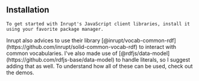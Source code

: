 
<Content>
    <h2 className="subtitle">Installation</h2>

    To get started with Inrupt's JavaScript client libraries, install it using your favorite package manager.
</Content>

<Install name="@inrupt/solid-client"/>

<Content>
    Inrupt also advices to use their library
    [@inrupt/vocab-common-rdf](https://github.com/inrupt/solid-common-vocab-rdf) to interact with common vocabularies.
    I've also made use of [@rdfjs/data-model](https://github.com/rdfjs-base/data-model) to handle literals, so I suggest
    adding that as well.
</Content>

<Install name="@inrupt/vocab-common-rdf @rdfjs/data-model"/>

<Content>
    To understand how all of these can be used, check out the demos.
</Content>